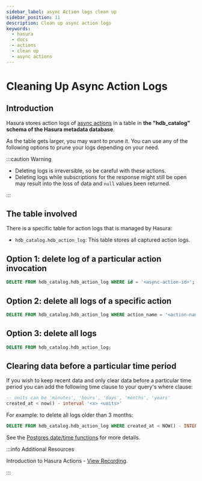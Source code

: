 ```yaml
---
sidebar_label: async Action logs clean up
sidebar_position: 11
description: Clean up async action logs
keywords:
  - hasura
  - docs
  - actions
  - clean up
  - async actions
---
```


# Cleaning Up Async Action Logs

## Introduction

Hasura stores action logs of [async actions](/actions/async-actions.mdx) in a table
in **the "hdb_catalog" schema of the Hasura metadata database**.

As the table gets larger, you may want to prune it. You can use any of the following options to prune your logs depending on
your need.

:::caution Warning

- Deleting logs is irreversible, so be careful with these actions.
- Deleting logs while subscriptions for the response might still be
  open may result into the loss of data and `null` values been
  returned.

:::

## The table involved

There is a specific table for action logs that is managed by Hasura:

- `hdb_catalog.hdb_action_log`: This table stores all captured action logs.

## Option 1: delete log of a particular action invocation

```sql
DELETE FROM hdb_catalog.hdb_action_log WHERE id = '<async-action-id>';
```

## Option 2: delete all logs of a specific action

```sql
DELETE FROM hdb_catalog.hdb_action_log WHERE action_name = '<action-name>';
```

## Option 3: delete all logs

```sql
DELETE FROM hdb_catalog.hdb_action_log;
```

## Clearing data before a particular time period

If you wish to keep recent data and only clear data before a particular time period
you can add the following time clause to your query's where clause:

```sql
-- units can be 'minutes', 'hours', 'days', 'months', 'years'
created_at < now() - interval '<x> <units>'
```

For example: to delete all logs older than 3 months:

```sql
DELETE FROM hdb_catalog.hdb_action_log WHERE created_at < NOW() - INTERVAL '3 months';
```

See the [Postgres date/time functions](https://www.postgresql.org/docs/current/functions-datetime.html) for more details.


:::info Additional Resources

Introduction to Hasura Actions - [View Recording](https://hasura.io/events/webinar/hasura-actions/?pg=docs&plcmt=body&cta=view-recording&tech=).

:::
